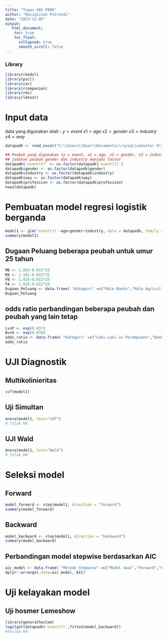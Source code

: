 ---
title: "Tugas UAS PADK"
author: "Raziqizzan Putrandi"
date: "2023-12-05"
output:
   html_document:
    toc: true
    toc_float:
      collapsed: true
      smooth_scroll: false
---

### Library

```{r}
library(readxl)
library(pscl)
library(car)
library(rcompanion)
library(rms)
library(lmtest)
```

# Input data

data yang digunakan ialah :
$y = event$ 
$x1 = age$ 
$x2 = gender$ 
$x3 = industry$
$x4 = way$


```{r}
datapadk <- read_excel("C:\\Users\\User\\Documents\\raziq\\semseter 5\\PADK\\Data tugas 2 sesi UAS.xlsx")

## Peubah yang digunakan (y = event, x1 = age, x2 = gender, x3 = industry)
## jadikan peubah gender dan industry menjadi factor
datapadk$`event(Y)` <- as.factor(datapadk$`event(Y)`)
datapadk$gender <- as.factor(datapadk$gender)
datapadk$industry <- as.factor(datapadk$industry)
datapadk$way <- as.factor(datapadk$way)
datapadk$profession <- as.factor(datapadk$profession)
head(datapadk)
```

# Pembuatan model regresi logistik berganda

```{r}
model1 <- glm(`event(Y)`~age+gender+industry, data = datapadk, family = binomial(link = 'logit'))
summary(model1)
```

## Dugaan Peluang beberapa peubah untuk umur 25 tahun

```{r}
MB <- 1.063-0.012*25
MA <- 1.101-0.012*25
FB <- 1.026-0.012*25
FA <- 1.026-0.012*25
Dugaan_Peluang <- data.frame( "Kategori" =c("Male Banks","Male Agriculture","Female Banks","Female Agriculture"),"Dugaan" = c(MB,MA,FB,FA))
Dugaan_Peluang
```

## odds ratio perbandingan beberapa peubah dan peubah yang lain tetap

```{r}
LvsP <- exp(0.037)
BvsA <- exp(0.038)
odds_ratio <- data.frame( "Kategori" =c("Laki-Laki vs Perempuann","Banks vs Agriculture"),"Odds ratio" = c(LvsP,BvsA))
odds_ratio
```

# UJI Diagnostik

## Multikolinieritas

```{r}
vif(model1)
```


## Uji Simultan

```{r}
anova(model1, test="LRT")
# Tolak H0
```

## UJI Wald

```{r}
Anova(model1, test="Wald")
# Tolak H0
```

# Seleksi model

## Forward

```{r}
model_forward <- step(model1, direction = "forward")
summary(model_forward)
```

## Backward

```{r}
model_backward <- step(model1, direction = "backward")
summary(model_backward)
```

## Perbandingan model stepwise berdasarkan AIC

```{r}
aic_model <- data.frame( "Metode Stepwise" =c("Model awal","Forward","Backward"),"AIC" = c(model1$aic,model_forward$aic,model_backward$aic))
dplyr::arrange(.data=aic_model, AIC)
```

# Uji kelayakan model

## Uji hosmer Lemeshow

```{r}
library(generalhoslem)
logitgof(datapadk$`event(Y)`,fitted(model_backward))
#Terima H0
```

